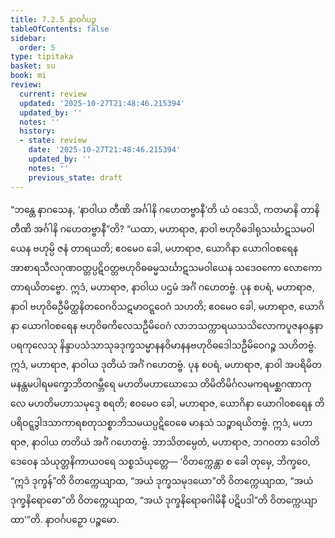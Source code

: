 ```yaml
---
title: 7.2.5 နာဝင်္ဂပဉှ
tableOfContents: false
sidebar:
  order: 5
type: tipitaka
basket: su
book: mi
review:
  current: review
  updated: '2025-10-27T21:48:46.215394'
  updated_by: ''
  notes: ''
  history:
  - state: review
    date: '2025-10-27T21:48:46.215394'
    updated_by: ''
    notes: ''
    previous_state: draft
---
```



<ReviewStatus review={frontmatter.review} showDetails={true} />

<HypothesisAnnotation frontmatter={frontmatter} />

<DynamicBreadcrumb />

<Division number="239" book="mi" e="ch" v="28">

<Paragraph number="1725" book="mi">
“ဘန္တေ နာဂသေန, ‘နာဝါယ တီဏိ အင်္ဂါနိ ဂဟေတဗ္ဗာနီ’တိ ယံ ဝဒေသိ, ကတမာနိ တာနိ တီဏိ အင်္ဂါနိ ဂဟေတဗ္ဗာနီ”တိ? “ယထာ, မဟာရာဇ, နာဝါ ဗဟုဝိဓဒါရုသင်္ဃာဋသမဝါယေန ဗဟုမ္ပိ ဇနံ တာရယတိ; ဧဝမေဝ ခေါ, မဟာရာဇ, ယောဂိနာ ယောဂါဝစရေန အာစာရသီလဂုဏဝတ္တပ္ပဋိဝတ္တဗဟုဝိဓဓမ္မသင်္ဃာဋသမဝါယေန သဒေဝကော လောကော တာရယိတဗ္ဗော. ဣဒံ, မဟာရာဇ, နာဝါယ ပဌမံ အင်္ဂံ ဂဟေတဗ္ဗံ.
</Paragraph>

<Paragraph number="1726" book="mi">
ပုန စပရံ, မဟာရာဇ, နာဝါ ဗဟုဝိဓဦမိတ္ထနိတဝေဂဝိသဋမာဝဋ္ဋဝေဂံ သဟတိ; ဧဝမေဝ ခေါ, မဟာရာဇ, ယောဂိနာ ယောဂါဝစရေန ဗဟုဝိဓကိလေသဦမိဝေဂံ လာဘသက္ကာရယသသိလောကပူဇနဝန္ဒနာ ပရကုလေသု နိန္ဒာပသံသာသုခဒုက္ခသမ္မာနနဝိမာနနဗဟုဝိဓဒေါသဦမိဝေဂဉ္စ သဟိတဗ္ဗံ. ဣဒံ, မဟာရာဇ, နာဝါယ ဒုတိယံ အင်္ဂံ ဂဟေတဗ္ဗံ.
</Paragraph>

<Paragraph number="1727" book="mi">
ပုန စပရံ, မဟာရာဇ, နာဝါ အပရိမိတမနန္တမပါရမက္ခောဘိတဂမ္ဘီရေ မဟတိမဟာဃောသေ တိမိတိမိင်္ဂလမကရမစ္ဆဂဏာကုလေ မဟတိမဟာသမုဒ္ဒေ စရတိ; ဧဝမေဝ ခေါ, မဟာရာဇ, ယောဂိနာ ယောဂါဝစရေန တိပရိဝဋ္ဋဒွါဒသာကာရစတုသစ္စာဘိသမယပ္ပဋိဝေဓေ မာနသံ သဉ္စာရယိတဗ္ဗံ. ဣဒံ, မဟာရာဇ, နာဝါယ တတိယံ အင်္ဂံ ဂဟေတဗ္ဗံ. ဘာသိတမ္ပေတံ, မဟာရာဇ, ဘဂဝတာ ဒေဝါတိဒေဝေန သံယုတ္တနိကာယဝရေ သစ္စသံယုတ္တေ—
</Paragraph>

<Paragraph number="1728" book="mi">
‘ဝိတက္ကေန္တာ စ ခေါ တုမှေ, ဘိက္ခဝေ, “ဣဒံ ဒုက္ခန်”တိ ဝိတက္ကေယျာထ, “အယံ ဒုက္ခသမုဒယော”တိ ဝိတက္ကေယျာထ, “အယံ ဒုက္ခနိရောဓော”တိ ဝိတက္ကေယျာထ, “အယံ ဒုက္ခနိရောဓဂါမိနီ ပဋိပဒါ”တိ ဝိတက္ကေယျာထာ’”တိ.

</Paragraph>
</Division>

<Paragraph number="1729" type="center" book="mi">
နာဝင်္ဂပဉှော ပဉ္စမော.
</Paragraph>